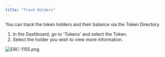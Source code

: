 ```yaml
---
title: "Track Holders"
---
```


You can track the token holders and their balance via the Token Directory.

1. In the Dashboard, go to 'Tokens' and select the Token.
2. Select the holder you wish to view more information.

![ERC-1155.png](https://station-images.nyc3.digitaloceanspaces.com/bc85a3ef-909c-42b5-ae66-b9d46ed5ff96.png)